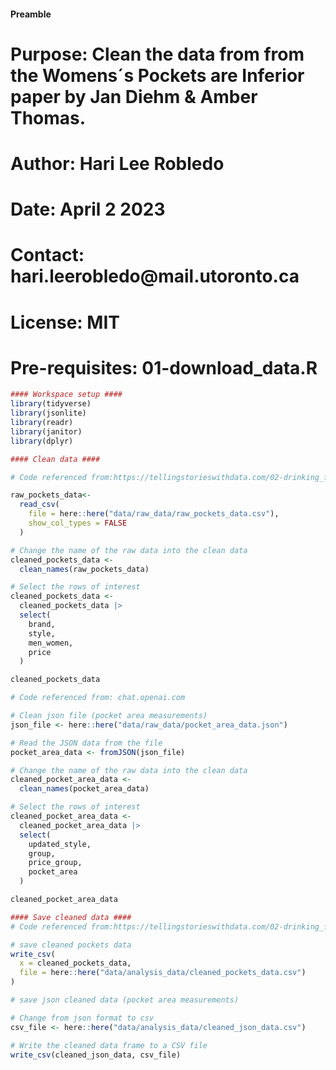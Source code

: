 #### Preamble ####
# Purpose: Clean the data from from the Womens´s Pockets are Inferior paper by Jan Diehm & Amber Thomas.  
# Author: Hari Lee Robledo
# Date: April 2 2023 
# Contact: hari.leerobledo@mail.utoronto.ca 
# License: MIT
# Pre-requisites: 01-download_data.R

```r
#### Workspace setup ####
library(tidyverse)
library(jsonlite)
library(readr)
library(janitor)
library(dplyr)

```

```r
#### Clean data ####

# Code referenced from:https://tellingstorieswithdata.com/02-drinking_from_a_fire_hose.html

raw_pockets_data<-
  read_csv(
    file = here::here("data/raw_data/raw_pockets_data.csv"),
    show_col_types = FALSE
  )

# Change the name of the raw data into the clean data
cleaned_pockets_data <-
  clean_names(raw_pockets_data)

# Select the rows of interest
cleaned_pockets_data <-
  cleaned_pockets_data |>
  select(
    brand,
    style,
    men_women,
    price
  ) 

cleaned_pockets_data

# Code referenced from: chat.openai.com 

# Clean json file (pocket area measurements)
json_file <- here::here("data/raw_data/pocket_area_data.json")

# Read the JSON data from the file
pocket_area_data <- fromJSON(json_file)

# Change the name of the raw data into the clean data
cleaned_pocket_area_data <-
  clean_names(pocket_area_data)

# Select the rows of interest
cleaned_pocket_area_data <-
  cleaned_pocket_area_data |>
  select(
    updated_style,
    group,
    price_group,
    pocket_area
  ) 

cleaned_pocket_area_data
```

```r
#### Save cleaned data ####
# Code referenced from:https://tellingstorieswithdata.com/02-drinking_from_a_fire_hose.html

# save cleaned pockets data 
write_csv(
  x = cleaned_pockets_data,
  file = here::here("data/analysis_data/cleaned_pockets_data.csv")
)

# save json cleaned data (pocket area measurements)

# Change from json format to csv
csv_file <- here::here("data/analysis_data/cleaned_json_data.csv")

# Write the cleaned data frame to a CSV file
write_csv(cleaned_json_data, csv_file)


```

